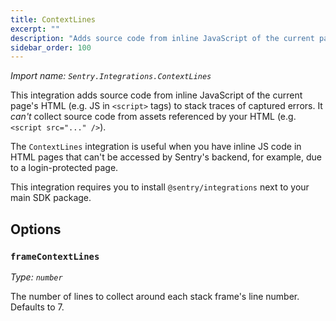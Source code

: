 ```yaml
---
title: ContextLines
excerpt: ""
description: "Adds source code from inline JavaScript of the current page's HTML."
sidebar_order: 100
---
```


_Import name: `Sentry.Integrations.ContextLines`_

This integration adds source code from inline JavaScript of the current page's HTML (e.g. JS in `<script>` tags) to stack traces of captured errors.
It _can't_ collect source code from assets referenced by your HTML (e.g. `<script src="..." />`).

The `ContextLines` integration is useful when you have inline JS code in HTML pages that can't be accessed by Sentry's backend, for example, due to a login-protected page.

This integration requires you to install `@sentry/integrations` next to your main SDK package.

<PlatformContent includePath="configuration/contextlines" />

## Options

### `frameContextLines`

_Type: `number`_

The number of lines to collect around each stack frame's line number. Defaults to 7.
